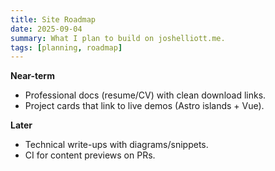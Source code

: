 ```yaml
---
title: Site Roadmap
date: 2025-09-04
summary: What I plan to build on joshelliott.me.
tags: [planning, roadmap]
---
```


**Near-term**
- Professional docs (resume/CV) with clean download links.
- Project cards that link to live demos (Astro islands + Vue).

**Later**
- Technical write-ups with diagrams/snippets.
- CI for content previews on PRs.
